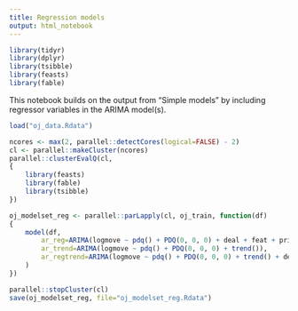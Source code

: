 ```yaml
---
title: Regression models
output: html_notebook
---
```


```r
library(tidyr)
library(dplyr)
library(tsibble)
library(feasts)
library(fable)
```

This notebook builds on the output from "Simple models" by including regressor variables in the ARIMA model(s).

```r
load("oj_data.Rdata")

ncores <- max(2, parallel::detectCores(logical=FALSE) - 2)
cl <- parallel::makeCluster(ncores)
parallel::clusterEvalQ(cl,
{
    library(feasts)
    library(fable)
    library(tsibble)
})

oj_modelset_reg <- parallel::parLapply(cl, oj_train, function(df)
{
    model(df,
        ar_reg=ARIMA(logmove ~ pdq() + PDQ(0, 0, 0) + deal + feat + price + maxpricediff),
        ar_trend=ARIMA(logmove ~ pdq() + PDQ(0, 0, 0) + trend()),
        ar_regtrend=ARIMA(logmove ~ pdq() + PDQ(0, 0, 0) + trend() + deal + feat + price + maxpricediff)
    )
})

parallel::stopCluster(cl)
save(oj_modelset_reg, file="oj_modelset_reg.Rdata")
```

